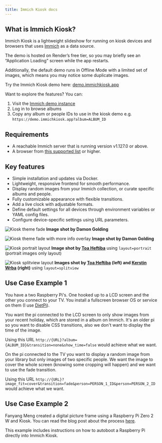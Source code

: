 ```yaml
---
title: Immich Kiosk docs
---
```



## What is Immich Kiosk?
Immich Kiosk is a lightweight slideshow for running on kiosk devices and browsers that uses [Immich](https://immich.app) as a data source.


<Aside type="note">
The demo is hosted on Render’s free tier, so you may briefly see an “Application Loading” screen while the app restarts.

Additionally, the default demo runs in Offline Mode with a limited set of images, which means you may notice some duplicate images.
</Aside>

Try the Immich Kiosk demo here: [demo.immichkiosk.app](https://demo.immichkiosk.app/)

Want to explore the features? You can:
1. Visit the [Immich demo instance](https://demo.immich.app/)
2. Log in to browse albums
3. Copy any album or people IDs to use in the kiosk demo e.g. `https://demo.immichkiosk.app?album=ALBUM_ID`

## Requirements
- A reachable Immich server that is running version v1.127.0 or above.
- A browser from [this supported list](https://browserslist.dev/?q=PiAwLjIl) or higher.

## Key features
- Simple installation and updates via Docker.
- Lightweight, responsive frontend for smooth performance.
- Display random images from your Immich collection, or curate specific albums and people.
- Fully customizable appearance with flexible transitions.
- Add a live clock with adjustable formats.
- Define default settings for all devices through environment variables or YAML config files.
- Configure device-specific settings using URL parameters.


![Kiosk theme fade](../../assets/preview.jpeg)
**Image shot by Damon Golding**

![Kiosk theme fade with more info overlay](../../assets/more-info.jpeg)
**Image shot by Damon Golding**

![Kiosk portrait layout](../../assets/portrait.jpeg)
**Image shot by [Toa Heftiba](https://unsplash.com/@heftiba)** using `layout=portrait` (portrait images only layout)

![Kiosk splitview layout](../../assets/layout-splitview.jpg)
**Images shot by [Toa Heftiba](https://unsplash.com/@heftiba) (left) and [Kerstin Wrba](https://unsplash.com/@kerstinwrba) (right)** using `layout=splitview`

## Use Case Example 1
You have a two Raspberry Pi's. One hooked up to a LCD screen and the other you connect to your TV. You install a fullscreen browser OS or service on them (I use [DietPi](dietpi-url)).

You want the pi connected to the LCD screen to only show images from your recent holiday, which are stored in a album on Immich. It's an older pi so you want to disable CSS transitions, also we don't want to display the time of the image.

Using this URL `http://{URL}?album={ALBUM_ID}&transition=none&show_time=false` would achieve what we want.

On the pi connected to the TV you want to display a random image from your library but only images of two specific people. We want the image to cover the whole screen (knowing some cropping will happen) and we want to use the fade transition.

Using this URL `http://{URL}?image_fit=cover&transition=fade&person=PERSON_1_ID&person=PERSON_2_ID` would achieve what we want.

## Use Case Example 2
Fanyang Meng created a digital picture frame using a Raspberry Pi Zero 2 W and Kiosk. You can read the blog post about the process [here](https://fanyangmeng.blog/build-a-selfhosted-digital-frame/).

This example includes instructions on how to autoboot a Raspberry Pi directly into Immich Kiosk.
